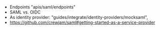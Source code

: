 - Endpoints "apis/saml/endpoints"
- SAML vs. OIDC
- As identity provider: "guides/integrate/identity-providers/mocksaml",
- https://github.com/crewjam/saml#getting-started-as-a-service-provider